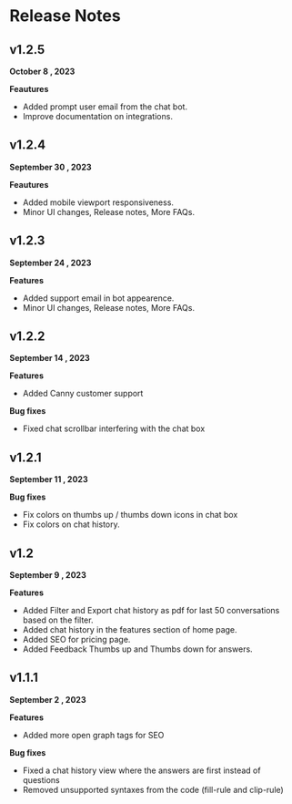 # Release Notes

## v1.2.5
**October 8 , 2023**

**Feautures** 
* Added prompt user email from the chat bot.
* Improve documentation on integrations.


## v1.2.4
**September 30 , 2023**

**Feautures** 
* Added mobile viewport responsiveness.
* Minor UI changes, Release notes, More FAQs.

## v1.2.3

**September 24 , 2023**

**Features**
* Added support email in bot appearence.
* Minor UI changes, Release notes, More FAQs.

## v1.2.2

**September 14 , 2023**

**Features**
* Added Canny customer support

**Bug fixes** 
* Fixed chat scrollbar interfering with the chat box

## v1.2.1

**September 11 , 2023**

**Bug fixes**
* Fix colors on thumbs up / thumbs down icons in chat box
* Fix colors on chat history.


## v1.2

**September 9 , 2023**

**Features**

* Added Filter and Export chat history as pdf for last 50 conversations based on the filter.
* Added chat history in the features section of home page.
* Added SEO for pricing page.
* Added Feedback Thumbs up and Thumbs down for answers.


## v1.1.1

**September 2 , 2023**

**Features**

* Added more open graph tags for SEO

**Bug fixes**

* Fixed a chat history view where the answers are first instead of questions
* Removed unsupported syntaxes from the code (fill-rule and clip-rule)

